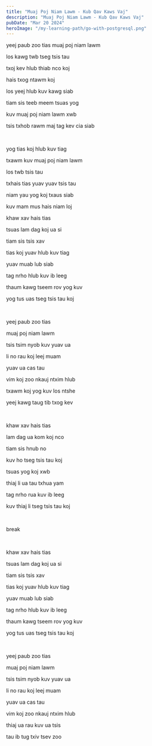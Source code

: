 ```yaml
---
title: "Muaj Poj Niam Lawm - Kub Qav Kaws Vaj"
description: "Muaj Poj Niam Lawm - Kub Qav Kaws Vaj"
pubDate: "Mar 20 2024"
heroImage: "/my-learning-path/go-with-postgresql.png"
---
```


yeej paub zoo tias muaj poj niam lawm

los kawg twb tseg tsis tau

txoj kev hlub thiab nco koj

hais txog ntawm koj

los yeej hlub kuv kawg siab

tiam sis teeb meem tsuas yog

kuv muaj poj niam lawm xwb

tsis txhob rawm maj tag kev cia siab

<br />

yog tias koj hlub kuv tiag

txawm kuv muaj poj niam lawm

los twb tsis tau

txhais tias yuav yuav tsis tau

niam yau yog koj txaus siab

kuv mam mus hais niam loj

khaw xav hais tias

tsuas lam dag koj ua si

tiam sis tsis xav

tias koj yuav hlub kuv tiag

yuav muab lub siab

tag nrho hlub kuv ib leeg

thaum kawg tseem rov yog kuv

yog tus uas tseg tsis tau koj

<br />

yeej paub zoo tias

muaj poj niam lawm

tsis tsim nyob kuv yuav ua

li no rau koj leej muam

yuav ua cas tau

vim koj zoo nkauj ntxim hlub

txawm koj yog kuv los ntshe

yeej kawg taug tib txog kev

<br />

khaw xav hais tias

lam dag ua kom koj nco

tiam sis hnub no

kuv ho tseg tsis tau koj

tsuas yog koj xwb

thiaj li ua tau txhua yam

tag nrho rua kuv ib leeg

kuv thiaj li tseg tsis tau koj

<br />

break

<br />

khaw xav hais tias

tsuas lam dag koj ua si

tiam sis tsis xav

tias koj yuav hlub kuv tiag

yuav muab lub siab

tag nrho hlub kuv ib leeg

thaum kawg tseem rov yog kuv

yog tus uas tseg tsis tau koj

<br />

yeej paub zoo tias

muaj poj niam lawm

tsis tsim nyob kuv yuav ua

li no rau koj leej muam

yuav ua cas tau

vim koj zoo nkauj ntxim hlub

thiaj ua rau kuv ua tsis

tau ib tug txiv tsev zoo
